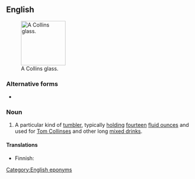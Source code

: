 ==English==
{{wikipedia}}
[[File:Collins Glass.gif|thumb|upright|120px|A Collins glass.]]

===Alternative forms===
* {{l|en|collins glass}}

===Noun===
{{en-noun}}

# A particular kind of [[tumbler]], typically [[hold]]ing [[fourteen]] [[fluid ounce]]s and used for [[Tom Collins]]es and other long [[mixed drink|mixed drinks]].

====Translations====
{{trans-top|sort of tumbler}}
* Finnish: {{t|fi|collins-lasi}}
{{trans-mid}}
{{trans-bottom}}

[[Category:English eponyms]]